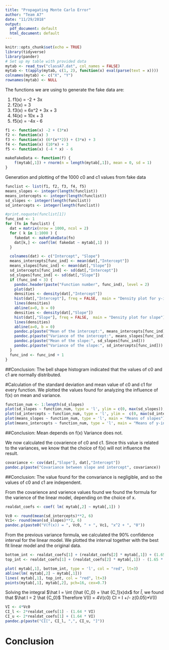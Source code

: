 ```yaml
---
title: "Propagating Monte Carlo Error"
author: "Team A7"
date: "11/29/2018"
output:
  pdf_document: default
  html_document: default
---
```


```r
knitr::opts_chunk$set(echo = TRUE)
library(tidyverse)
library(pander)
# Set up my table with provided data
mytab <- read_tsv("classA7.dat", col_names = FALSE)
mytab <- t(apply(mytab, c(1, 2), function(x) eval(parse(text = x))))
colnames(mytab) <- c("X", "Y")
rownames(mytab) <- NULL
```

The functions we are using to generate the fake data are:

1. f1(x) = -2 + 3x
2. f2(x) = 3
3. f3(x) = 6x^2 + 3x + 3
4. f4(x) = 10x + 3
5. f5(x) = -4x - 6

```r
f1 <- function(x) -2 + (3*x)
f2 <- function(x) 3
f3 <- function(x) (6*(x**2)) + (3*x) + 3
f4 <- function(x) (10*x) + 3
f5 <- function(x) (-4 * x) - 6

makeFakeData <- function(f) {
    f(mytab[,1]) + rnorm(n = length(mytab[,1]), mean = 0, sd = 1)
}
```

Generation and plotting of the 1000 c0 and c1 values from fake data

```r
funclist <- list(f1, f2, f3, f4, f5)
means_slopes <- integer(length(funclist))
means_intercepts <- integer(length(funclist))
sd_slopes <- integer(length(funclist))
sd_intercepts <- integer(length(funclist))

#print.noquote(funclist[1])
func_ind <- 1
for (fn in funclist) {
  dat = matrix(nrow = 1000, ncol = 2)
  for ( k in 1:1000 ) {
    fakedat <- makeFakeData(fn)
    dat[k,] <- coef(lm( fakedat ~ mytab[,1] ))
  }

  colnames(dat) <- c("Intercept", "Slope")
  means_intercepts[func_ind] <- mean(dat[,"Intercept"])
  means_slopes[func_ind] <- mean(dat[,"Slope"])
  sd_intercepts[func_ind] <- sd(dat[,"Intercept"])
  sd_slopes[func_ind] <- sd(dat[,"Slope"])
  if (func_ind < 3) {
    pandoc.header(paste("Function number", func_ind), level = 2)
    plot(dat)
    densities <- density(dat[,"Intercept"])
    hist(dat[,"Intercept"], freq = FALSE,  main = "Density plot for y-intercept", xlim = c(min(fakedat), max(fakedat)))
    lines(densities)
    abline(a=0, b = 0)
    densities <- density(dat[,"Slope"])
    hist(dat[,"Slope"], freq = FALSE,  main = "Density plot for slope")
    lines(densities)
    abline(a=0, b = 0)
    pandoc.p(paste("Mean of the intercept:", means_intercepts[func_ind]))
    pandoc.p(paste("Variance of the intercept:", means_slopes[func_ind]))
    pandoc.p(paste("Mean of the slope:", sd_slopes[func_ind]))
    pandoc.p(paste("Variance of the slope:", sd_intercepts[func_ind]))
  }
  func_ind <- func_ind + 1
}

```

##Conclusion: 
The bell shape histogram indicated that the values of c0 and c1 are normally distributed.

\pagebreak

#Calculation of the standard deviation and mean value of c0 and c1 for every function.
We plotted the values found for analyzing the influence of f(x) on mean and variance.

``` r
function_num <- 1:length(sd_slopes)
plot(sd_slopes ~ function_num, type = 'l', ylim = c(0, max(sd_slopes)), main = "Standard deviation of slopes")
plot(sd_intercepts ~ function_num, type = 'l', ylim =  c(0, max(sd_intercepts)), main = "Standard deviation of y-intercepts")
plot(means_slopes ~ function_num, type = 'l', main = "Means of slopes")
plot(means_intercepts ~ function_num, type = 'l', main = "Means of y-intercepts")
```

##Conclusion:
Mean depends on f(x)
Variance does not.

\pagebreak

We now calculated the covarience of c0 and c1. Since this value is related to the variances, we know that the choice of f(x) will not influence the result.

``` r
covariance <- cov(dat[,"Slope"], dat[,"Intercept"])
pandoc.p(paste("Covariance between slope and intercept", covariance))
```

##Conclusion:
The value found for the convariance is negligible, and so the values of c0 and c1 are independent.

From the covarience and varience values found we found the formula for the varience of the linear model, depending on the choice of x.

``` r
realdat_coefs <- coef( lm( mytab[,2] ~ mytab[,1]) )

Vc0 <- round(mean(sd_intercepts)**2, 6)
Vc1<- round(mean(sd_slopes)**2, 6)
pandoc.p(paste0("V(f(x)) = ", Vc0, " + ", Vc1, "x^2 + ", "0"))
``` 

From the previous variance formula, we calculated the 90% confidence interval for the linear model.
We plotted the interval together with the best fit linear model and the original data.

``` r
bottom_int <- realdat_coefs[1] + (realdat_coefs[2] * mytab[,1]) + (1.65 * sqrt(Vc0 + Vc1 * (mytab[,1]**2) ))
top_int <- realdat_coefs[1] + (realdat_coefs[2] * mytab[,1]) - (1.65 * sqrt(Vc0 + Vc1 * (mytab[,1]**2) ))

plot( mytab[,1], bottom_int, type = 'l', col = "red", lt=3)
abline(lm( mytab[,2] ~ mytab[,1]))
lines( mytab[,1], top_int, col = "red", lt=3)
points(mytab[,1], mytab[,2], pch=16, cex=0.7)
```

Solving the integral $\hat I = \int (\hat {C_0} + \hat {C_1}x)dx$ for $\hat I$, we found that $\hat I = 2 \hat {C_0}$
Therefore V(I) = 4V(c0)
CI = I +/- z(0.05)*V(I)
``` r
VI <- 4*Vc0
CI_l <- 2*realdat_coefs[1] - (1.64 * VI)
CI_u <- 2*realdat_coefs[1] + (1.64 * VI)
pandoc.p(paste("CI[", CI_l, ",", CI_u, "]"))
```

# Conclusion
